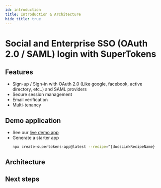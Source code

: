 ```yaml
---
id: introduction
title: Introduction & Architecture
hide_title: true
---
```


# Social and Enterprise SSO (OAuth 2.0 / SAML) login with SuperTokens

## Features

- Sign-up / Sign-in with OAuth 2.0 (Like google, facebook, active directory, etc..) and SAML providers <br/>
- Secure session management <br/>
- Email verification <br/>
- Multi-tenancy

<!-- COPY SECTION -->
<!-- ./thirdpartyemailpassword/introduction.mdx -->
<!-- 1 -->

## Demo application

- See our [live demo app](https://^{docsLinkRecipeName}.demo.supertokens.com/)
- Generate a starter app
    ```bash
    npx create-supertokens-app@latest --recipe=^{docsLinkRecipeName}
    ```

## Architecture


<Architecture />

## Next steps


<NextSteps />

<!-- END COPY SECTION -->
